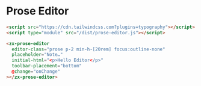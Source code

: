 
<Meta title="Documentation" />

# Prose Editor

```html
<script src="https://cdn.tailwindcss.com?plugins=typography"></script>
<script type="module" src="/dist/prose-editor.js"></script>

<zx-prose-editor
  editor-class="prose p-2 min-h-[20rem] focus:outline-none"
  placeholder="Note…"
  initial-html="<p>Hello Editor</p>"
  toolbar-placement="bottom"
  @change="onChange"
></zx-prose-editor>
```
